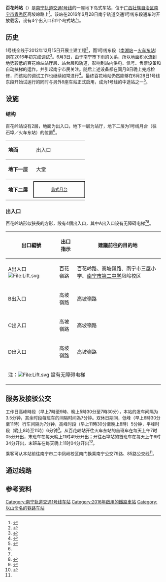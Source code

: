 {{NoteTA
|G1=Railway
|G2=Transport
}}
{{Station Infobox
|name        = 百花岭站<br /><small>Camh Bwzvahlingj</small>
|eng_name    = <small>Baihualing Station</small>
|linecolour1 = #{{南宁轨道交通标志色|1}}
|image       = 南宁地铁一号线 百花岭站.JPG
|ImageTitle  = 
|Number      = 
|address     = [[广西壮族自治区|广西壮族自治区]][[南宁市|南宁市]][[青秀区|青秀区]]高坡岭路
|coordinates = {{coord|22|49|17|N|108|25|26|E|type:railway}}
|line        = [[南宁轨道交通|南宁轨道交通]]{{南宁轨道交通线路名|1}}
|platform    = 1个[[岛式站台|岛式站台]]
|exits       = 4个出入口
|opened      = 2016年6月28日
|first       = {{南宁轨道交通线路名|1}}<br />往[[石埠站|石埠站]]方向：06:34<br />往[[南宁东站|火车东站]]方向：07:05
|last        = {{南宁轨道交通线路名|1}}<br />往[[石埠站|石埠站]]方向：23:04<br />往[[南宁东站|火车东站]]方向：23:49
}}

'''百花岭站'''（{{lang-za|Camh Bwzvahlingj}}）是[[南宁轨道交通|南宁轨道交通]][[南宁轨道交通1号线|1号线]]的一座地下岛式车站，位于[[广西壮族自治区|广西壮族自治区]][[南宁市|南宁市]][[青秀区|青秀区]]高坡岭路上<ref name=zhao>{{cite news|title=站点地图 出行必备|author=赵劲松|date=2016-06-28|work=南国早报|publisher=广西日报传媒集团|pages=B16|accessdate=2016-06-29|location=南宁}}</ref>。该站在2016年6月28日南宁轨道交通1号线东段通车时开放载客，设有4个出入口和1个岛式站台。

== 历史 ==
1号线全线于2012年12月15日开展土建工程<ref name=rmw>{{cite news|url=http://gx.people.com.cn/n2/2016/0628/c179430-28579312-2.html|title=南宁地铁1号线（东段）开通试运营 正式迈入地铁时代|author=王勇|date=2016-06-28|publisher=人民网|accessdate=2016-06-28|location=南宁|archive-date=2016-08-14|archive-url=https://web.archive.org/web/20160814021959/http://gx.people.com.cn/n2/2016/0628/c179430-28579312-2.html|dead-url=no}}</ref>，而1号线东段（[[南湖站_(南宁)|南湖站]]－[[南宁东站#地铁车站|火车东站]]）则在2016年初完成调试<ref name="rg">{{cite news|url=http://www.railwaygazette.com/news/news/asia/single-view/view/testing-starts-on-nanning-metro.html|title=Testing starts on Nanning metro|date=2016-01-26|work=Railway Gazette|accessdate=2016-03-18|location=China|archive-date=2016-02-29|archive-url=https://web.archive.org/web/20160229152527/http://www.railwaygazette.com/news/news/asia/single-view/view/testing-starts-on-nanning-metro.html|dead-url=no}}</ref>。6月3日，由于南宁市下雨的关系，所以地面积水流到地势较低的百花岭站站厅层、站台层和轨道，影响到站内供电、信号、售票设备和自动扶梯的运作，并引起南宁市民关注。随后上述设备都在同月8日晚上完成检修，而该站的调试工作也继续如常进行<ref name="lu">{{cite news|url=http://gx.sina.com.cn/news/nn/2016-06-11/detail-ifxszkzy5070692.shtml|title=南宁地铁1号线试运行 顺利经过曾内涝的百花岭站|author=卢盈|date=2016-06-11|work=新浪广西|publisher=当代生活报|accessdate=2016-07-21|location=南宁|archive-date=2016-08-17|archive-url=https://web.archive.org/web/20160817023231/http://gx.sina.com.cn/news/nn/2016-06-11/detail-ifxszkzy5070692.shtml|dead-url=no}}</ref>。最终百花岭站仍然能够在6月28日1号线东段开始试运行的同时与另外9座车站正式启用，成为1号线的中途站之一<ref>{{cite news|title=今天，南宁迈入地铁时代|author1=佘鸿雁|author2=赵劲松|date=2016-06-28|work=南国早报|publisher=广西日报传媒集团|pages=A6|accessdate=2016-07-11|location=南宁}}</ref>。

== 设施 ==
=== 结构 ===
百花岭站设有2层，地面为出入口，地下一层为站厅，地下二层为1号线月台（往石埠／火车东站）的位置<ref name=lu/>。
{|cellspacing=0 cellpadding=3
|-
|style="border-top:solid 1px gray;border-bottom:solid 1px gray;" width=75 valign=top|'''地面'''
|style="border-top:solid 1px gray;border-bottom:solid 1px gray;" width=150 valign=top colspan=2|出入口
|-
|style="border-bottom:solid 1px gray;" valign=top|'''地下一层'''
|style="border-bottom:solid 1px gray;" valign=top|大堂
|style="border-bottom:solid 1px gray;" valign=top|客服中心、商店、自助服務
|-
|style="border-bottom:solid 1px gray;" rowspan=6 valign=top|'''地下二层'''
|style="border-bottom:solid 1px gray;"|{{arrow|L}}
|style="border-bottom:solid 1px gray;"|{{南宁轨道交通线路名|1|c}}列車往[[石埠站|石埠]]方向
|-
|style="border:solid 2px black;font-size:smaller;text-align:center;" colspan=2|[[島式月台|島式月台]]
|-
|style="border-bottom:solid 1px gray;"|
|style="border-bottom:solid 1px gray;"|{{split text|{{南宁轨道交通线路名|1|c}}列車往[[南宁东站#地铁车站|火车东站]]方向|{{arrow|R}}}}
|}

=== 出入口 ===
百花岭站形似狹長的方形，設有4個出入口，其中A出入口设有无障碍电梯<ref name=zhao/><ref name=huang>{{cite news|url=http://news.gxnews.com.cn/staticpages/20160627/newgx57706a54-15051499.shtml|title=南宁地铁1号线东段手绘地图 带上它玩转南宁|author1=黄婧|author2=卢盈|date=2016-06-27|work=当代生活报|publisher=广西日报传媒集团|accessdate=2016-07-21|location=南宁}}</ref>。

{| class="wikitable"
! width=150 | 出口編號 !! 出口指示 !! 建議前往的目的地
|-
| A出入口 [[File:Lift.svg|File:Lift.svg]]|| 百花嶺路 || 百花岭路、高坡嶺路、南宁市三屋小学、[[南宁市第二中学|南宁市第二中学]]凤岭校区
|-
| B出入口 || 高坡嶺路 || 高坡嶺路
|-
| C出入口 || 高坡嶺路 || 高坡嶺路
|-
| D出入口 || 高坡嶺路 || 高坡嶺路
|-
| bgcolor="#EEEEEE" colspan=3 | 注：[[File:Lift.svg|File:Lift.svg]] 設有无障碍电梯
|}

== 服务及接驳公交 ==
工作日高峰時段（早上7時至9時、晚上5時30分至7時30分），本站的发车间隔为3.5分钟，其余时段每班车的间隔时间為7分钟。双休日期间，低峰（早上6時30分至11時）行车间隔为7分钟，高峰时段（早上11時30分至晚上8時）5分钟，平峰时段（晚上8時至11時）6分钟<ref>{{cite news |author=赵凤霞 |coauthor=唐开凯 |title=南宁地铁1号线将执行大小交路套跑运行模式 |url=http://www.nnrb.com.cn/nnrb/20210413/html/page_05_content_004.htm |accessdate=2021-10-10 |work=南宁日报 |date=2021-04-13 |p=5 |archive-date=2021-10-10 |archive-url=https://web.archive.org/web/20211010215343/http://www.nnrb.com.cn/nnrb/20210413/html/page_05_content_004.htm |dead-url=no }}</ref>。从百花岭站开往火车东站的首班车在每天上午7时05分开出，末班车在每天晚上11时49分开出；开往石埠站的首班车在每天上午6时34分开出，末班车在每天晚上11时04分开出<ref>{{cite web|url=http://nngdjt.com/html/service1b/|title=首末班车时刻表|publisher=南宁轨道交通集团有限责任公司|accessdate=2016-12-27|archive-date=2017-06-20|archive-url=https://web.archive.org/web/20170620194427/http://www.nngdjt.com/html/service1b/|dead-url=no}}</ref>。

乘客可从本站前往南宁市二中凤岭校区南门换乘南宁公交79路、85路公交线<ref name=zhao/>。

== 通过线路 ==
{{s-rail-start}}
{{s-rail|title=南宁轨道交通}}
{{s-line new|system=NanningRT|line=1|previous=埌东客运站|next=佛子岭|type=P1}}
{{s-end}}



== 参考资料 ==
{{reflist}}

{{南宁轨道交通1号线车站}}

[[Category:南宁轨道交通1号线车站|Category:南宁轨道交通1号线车站]]
[[Category:2016年啟用的鐵路車站|Category:2016年啟用的鐵路車站]]
[[Category:以山命名的铁路车站|Category:以山命名的铁路车站]]